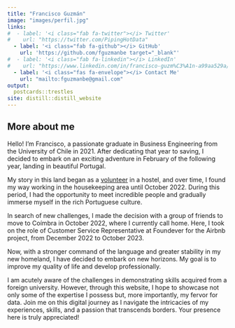 ```yaml
---
title: "Francisco Guzmán"
image: "images/perfil.jpg"
links:
#  - label: '<i class="fab fa-twitter"></i> Twitter'
#    url: "https://twitter.com/PipingHotData"
  - label: '<i class="fab fa-github"></i> GitHub'
    url: 'https://github.com/fguzmanbe target="_blank"'
#  - label: '<i class="fab fa-linkedin"></i> LinkedIn'
#    url: "https://www.linkedin.com/in/francisco-guzm%C3%A1n-a99aa529a/"
  - label: '<i class="fas fa-envelope"></i> Contact Me'
    url: "mailto:fguzmanbe@gmail.com" 
output:
  postcards::trestles
site: distill::distill_website
---
```

 
## More about me

Hello! I'm Francisco, a passionate graduate in Business Engineering from the University of Chile in 2021. After dedicating that year to saving, I decided to embark on an exciting adventure in February of the following year, landing in beautiful Portugal.

My story in this land began as a [volunteer](../_travels/2023-11-14-faro/faro.html) in a hostel, and over time, I found my way working in the housekeeping area until October 2022. During this period, I had the opportunity to meet incredible people and gradually immerse myself in the rich Portuguese culture.

In search of new challenges, I made the decision with a group of friends to move to Coímbra in October 2022, where I currently call home. Here, I took on the role of Customer Service Representative at Foundever for the Airbnb project, from December 2022 to October 2023.

Now, with a stronger command of the language and greater stability in my new homeland, I have decided to embark on new horizons. My goal is to improve my quality of life and develop professionally.

I am acutely aware of the challenges in demonstrating skills acquired from a foreign university. However, through this website, I hope to showcase not only some of the expertise I possess but, more importantly, my fervor for data. Join me on this digital journey as I navigate the intricacies of my experiences, skills, and a passion that transcends borders. Your presence here is truly appreciated!